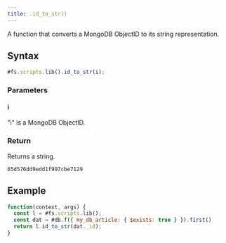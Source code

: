 ```yaml
---
title: .id_to_str()
---
```


A function that converts a MongoDB ObjectID to its string representation.

## Syntax

```js
#fs.scripts.lib().id_to_str(i);
```

### Parameters

#### i

"i" is a MongoDB ObjectID.

### Return

Returns a string.

```
65d576dd9edd1f997cbe7129
```

## Example

```js
function(context, args) {
  const l = #fs.scripts.lib();
  const dat = #db.f({ my_db_article: { $exists: true } }).first()
  return l.id_to_str(dat._id);
}
```
